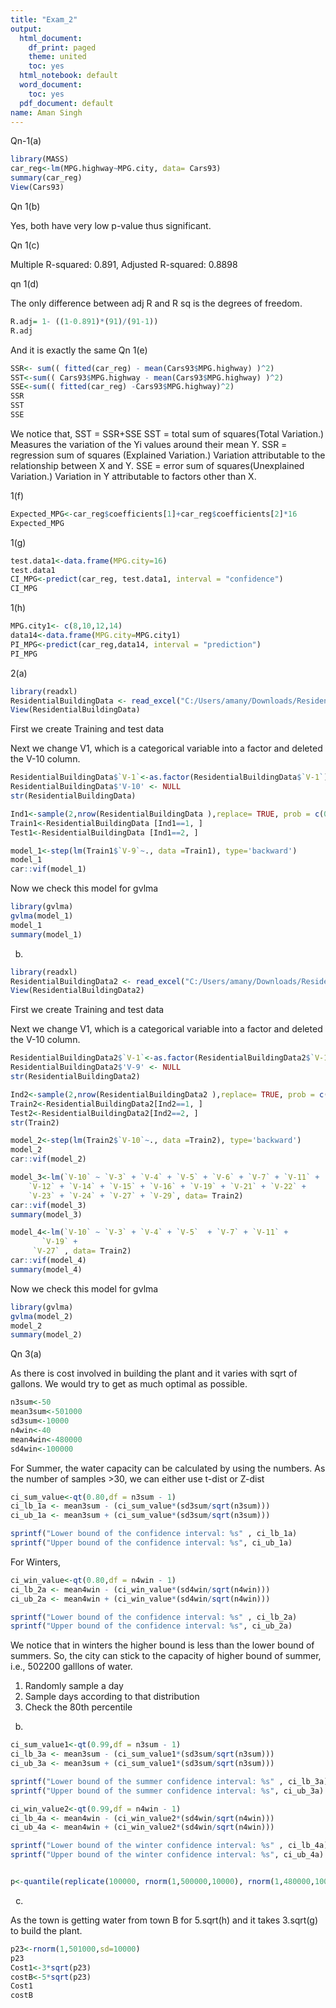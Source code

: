 ---
title: "Exam_2"
output:
  html_document:
    df_print: paged
    theme: united
    toc: yes
  html_notebook: default
  word_document:
    toc: yes
  pdf_document: default
name: Aman Singh
---

Qn-1(a)

```{r}
library(MASS)
car_reg<-lm(MPG.highway~MPG.city, data= Cars93)
summary(car_reg)
View(Cars93)
```

Qn 1(b)

Yes, both have very low p-value thus significant.

Qn 1(c)

Multiple R-squared:  0.891,	Adjusted R-squared:  0.8898 

qn 1(d)

The only difference between adj R and R sq is the degrees of freedom.
```{r}
R.adj= 1- ((1-0.891)*(91)/(91-1))
R.adj
```

And it is exactly the same
Qn 1(e)


```{r}
SSR<- sum(( fitted(car_reg) - mean(Cars93$MPG.highway) )^2)
SST<-sum(( Cars93$MPG.highway - mean(Cars93$MPG.highway) )^2)
SSE<-sum(( fitted(car_reg) -Cars93$MPG.highway)^2)
SSR
SST
SSE

```

We notice that, SST = SSR+SSE
SST = total sum of squares(Total Variation.)
Measures the variation of the Yi values around their mean Y.
SSR = regression sum of squares (Explained Variation.)
Variation attributable to the relationship between X and Y.
SSE = error sum of squares(Unexplained Variation.)
Variation in Y attributable to factors other than X.

1(f)

```{r}
Expected_MPG<-car_reg$coefficients[1]+car_reg$coefficients[2]*16
Expected_MPG

```

1(g)

```{r}
test.data1<-data.frame(MPG.city=16)
test.data1
CI_MPG<-predict(car_reg, test.data1, interval = "confidence")
CI_MPG
```

1(h)

```{r}
MPG.city1<- c(8,10,12,14)
data14<-data.frame(MPG.city=MPG.city1)
PI_MPG<-predict(car_reg,data14, interval = "prediction")
PI_MPG
```


2(a)

```{r}
library(readxl)
ResidentialBuildingData <- read_excel("C:/Users/amany/Downloads/ResidentialBuildingData.xlsx")
View(ResidentialBuildingData)
```


First we create Training and test data

Next we change V1, which is a categorical variable into a factor and deleted the V-10 column.
```{r}
ResidentialBuildingData$`V-1`<-as.factor(ResidentialBuildingData$`V-1`)
ResidentialBuildingData$'V-10' <- NULL
str(ResidentialBuildingData)
```

```{r}
Ind1<-sample(2,nrow(ResidentialBuildingData ),replace= TRUE, prob = c(0.75,0.25))
Train1<-ResidentialBuildingData [Ind1==1, ]
Test1<-ResidentialBuildingData [Ind1==2, ]
```



```{r}
model_1<-step(lm(Train1$`V-9`~., data =Train1), type='backward')
model_1
car::vif(model_1)
```


Now we check this model for gvlma

```{r}
library(gvlma)
gvlma(model_1)
model_1
summary(model_1)
```



(b)

```{r}
library(readxl)
ResidentialBuildingData2 <- read_excel("C:/Users/amany/Downloads/ResidentialBuildingData.xlsx")
View(ResidentialBuildingData2)
```


First we create Training and test data

Next we change V1, which is a categorical variable into a factor and deleted the V-10 column.
```{r}
ResidentialBuildingData2$`V-1`<-as.factor(ResidentialBuildingData2$`V-1`)
ResidentialBuildingData2$'V-9' <- NULL
str(ResidentialBuildingData2)
```

```{r}
Ind2<-sample(2,nrow(ResidentialBuildingData2 ),replace= TRUE, prob = c(0.75,0.25))
Train2<-ResidentialBuildingData2[Ind2==1, ]
Test2<-ResidentialBuildingData2[Ind2==2, ]
str(Train2)
```




```{r}
model_2<-step(lm(Train2$`V-10`~., data =Train2), type='backward')
model_2
car::vif(model_2)
```


```{r}
model_3<-lm(`V-10` ~ `V-3` + `V-4` + `V-5` + `V-6` + `V-7` + `V-11` + 
    `V-12` + `V-14` + `V-15` + `V-16` + `V-19` + `V-21` + `V-22` + 
    `V-23` + `V-24` + `V-27` + `V-29`, data= Train2)
car::vif(model_3)
summary(model_3)
```


```{r}
model_4<-lm(`V-10` ~ `V-3` + `V-4` + `V-5`  + `V-7` + `V-11` + 
       `V-19` + 
     `V-27` , data= Train2)
car::vif(model_4)
summary(model_4)
```

Now we check this model for gvlma

```{r}
library(gvlma)
gvlma(model_2)
model_2
summary(model_2)
```



















Qn 3(a)

As there is cost involved in building the plant and it varies with sqrt of gallons.
We would try to get as much optimal as possible.

```{r}
n3sum<-50
mean3sum<-501000
sd3sum<-10000
n4win<-40
mean4win<-480000
sd4win<-100000

```


For Summer, the water capacity can be calculated by using the numbers.
As the number of samples >30, we can either use t-dist or Z-dist

```{r}
ci_sum_value<-qt(0.80,df = n3sum - 1)
ci_lb_1a <- mean3sum - (ci_sum_value*(sd3sum/sqrt(n3sum)))
ci_ub_1a <- mean3sum + (ci_sum_value*(sd3sum/sqrt(n3sum)))

sprintf("Lower bound of the confidence interval: %s" , ci_lb_1a)
sprintf("Upper bound of the confidence interval: %s", ci_ub_1a)
```

For Winters,

```{r}
ci_win_value<-qt(0.80,df = n4win - 1)
ci_lb_2a <- mean4win - (ci_win_value*(sd4win/sqrt(n4win)))
ci_ub_2a <- mean4win + (ci_win_value*(sd4win/sqrt(n4win)))

sprintf("Lower bound of the confidence interval: %s" , ci_lb_2a)
sprintf("Upper bound of the confidence interval: %s", ci_ub_2a)
```


We notice that in winters the higher bound is less than the lower bound of summers. So, the city can stick to the capacity of higher bound of summer, i.e., 502200 galllons of water.


1. Randomly sample a day
2. Sample days according to that distribution
3. Check the 80th percentile

(b)


```{r}
ci_sum_value1<-qt(0.99,df = n3sum - 1)
ci_lb_3a <- mean3sum - (ci_sum_value1*(sd3sum/sqrt(n3sum)))
ci_ub_3a <- mean3sum + (ci_sum_value1*(sd3sum/sqrt(n3sum)))

sprintf("Lower bound of the summer confidence interval: %s" , ci_lb_3a)
sprintf("Upper bound of the summer confidence interval: %s", ci_ub_3a)

ci_win_value2<-qt(0.99,df = n4win - 1)
ci_lb_4a <- mean4win - (ci_win_value2*(sd4win/sqrt(n4win)))
ci_ub_4a <- mean4win + (ci_win_value2*(sd4win/sqrt(n4win)))

sprintf("Lower bound of the winter confidence interval: %s" , ci_lb_4a)
sprintf("Upper bound of the winter confidence interval: %s", ci_ub_4a)


p<-quantile(replicate(100000, rnorm(1,500000,10000), rnorm(1,480000,100000),0.8))
```



(c)

As the town is getting water from town B for 5.sqrt(h) and it takes 3.sqrt(g) to build the plant. 

```{r}
p23<-rnorm(1,501000,sd=10000)
p23
Cost1<-3*sqrt(p23)
costB<-5*sqrt(p23)
Cost1
costB
```





